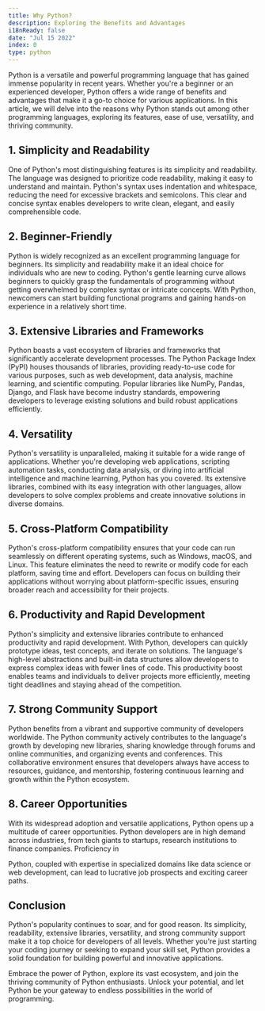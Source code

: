 ```yaml
---
title: Why Python?
description: Exploring the Benefits and Advantages
i18nReady: false
date: "Jul 15 2022"
index: 0
type: python
---
```


Python is a versatile and powerful programming language that has gained immense popularity in recent years. Whether you're a beginner or an experienced developer, Python offers a wide range of benefits and advantages that make it a go-to choice for various applications. In this article, we will delve into the reasons why Python stands out among other programming languages, exploring its features, ease of use, versatility, and thriving community.

## 1. Simplicity and Readability

One of Python's most distinguishing features is its simplicity and readability. The language was designed to prioritize code readability, making it easy to understand and maintain. Python's syntax uses indentation and whitespace, reducing the need for excessive brackets and semicolons. This clear and concise syntax enables developers to write clean, elegant, and easily comprehensible code.

## 2. Beginner-Friendly

Python is widely recognized as an excellent programming language for beginners. Its simplicity and readability make it an ideal choice for individuals who are new to coding. Python's gentle learning curve allows beginners to quickly grasp the fundamentals of programming without getting overwhelmed by complex syntax or intricate concepts. With Python, newcomers can start building functional programs and gaining hands-on experience in a relatively short time.

## 3. Extensive Libraries and Frameworks

Python boasts a vast ecosystem of libraries and frameworks that significantly accelerate development processes. The Python Package Index (PyPI) houses thousands of libraries, providing ready-to-use code for various purposes, such as web development, data analysis, machine learning, and scientific computing. Popular libraries like NumPy, Pandas, Django, and Flask have become industry standards, empowering developers to leverage existing solutions and build robust applications efficiently.

## 4. Versatility

Python's versatility is unparalleled, making it suitable for a wide range of applications. Whether you're developing web applications, scripting automation tasks, conducting data analysis, or diving into artificial intelligence and machine learning, Python has you covered. Its extensive libraries, combined with its easy integration with other languages, allow developers to solve complex problems and create innovative solutions in diverse domains.

## 5. Cross-Platform Compatibility

Python's cross-platform compatibility ensures that your code can run seamlessly on different operating systems, such as Windows, macOS, and Linux. This feature eliminates the need to rewrite or modify code for each platform, saving time and effort. Developers can focus on building their applications without worrying about platform-specific issues, ensuring broader reach and accessibility for their projects.

## 6. Productivity and Rapid Development

Python's simplicity and extensive libraries contribute to enhanced productivity and rapid development. With Python, developers can quickly prototype ideas, test concepts, and iterate on solutions. The language's high-level abstractions and built-in data structures allow developers to express complex ideas with fewer lines of code. This productivity boost enables teams and individuals to deliver projects more efficiently, meeting tight deadlines and staying ahead of the competition.

## 7. Strong Community Support

Python benefits from a vibrant and supportive community of developers worldwide. The Python community actively contributes to the language's growth by developing new libraries, sharing knowledge through forums and online communities, and organizing events and conferences. This collaborative environment ensures that developers always have access to resources, guidance, and mentorship, fostering continuous learning and growth within the Python ecosystem.

## 8. Career Opportunities

With its widespread adoption and versatile applications, Python opens up a multitude of career opportunities. Python developers are in high demand across industries, from tech giants to startups, research institutions to finance companies. Proficiency in

Python, coupled with expertise in specialized domains like data science or web development, can lead to lucrative job prospects and exciting career paths.

## Conclusion

Python's popularity continues to soar, and for good reason. Its simplicity, readability, extensive libraries, versatility, and strong community support make it a top choice for developers of all levels. Whether you're just starting your coding journey or seeking to expand your skill set, Python provides a solid foundation for building powerful and innovative applications.

Embrace the power of Python, explore its vast ecosystem, and join the thriving community of Python enthusiasts. Unlock your potential, and let Python be your gateway to endless possibilities in the world of programming.
